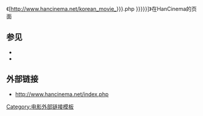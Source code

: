 《[http://www.hancinema.net/korean_movie_{{{1|{{{id|}}}}}}.php {{{2|{{{title|{{PAGENAME}}}}}}}}]》在HanCinema的页面<noinclude>

==参见==
* {{tl|HanCinema person}}
* {{tl|HanCinema drama}}

==外部链接==
* http://www.hancinema.net/index.php

[[Category:外部资源模板|{{PAGENAME}}]]
[[Category:电影外部链接模板]]
</noinclude>